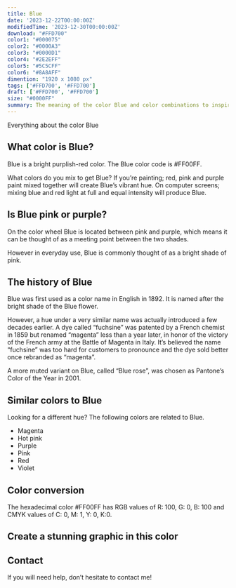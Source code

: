 ```yaml
---
title: Blue
date: '2023-12-22T00:00:00Z'
modifiedTime: '2023-12-30T00:00:00Z'
download: "#FFD700"
color1: "#000075"
color2: "#0000A3"
color3: "#0000D1"
color4: "#2E2EFF"
color5: "#5C5CFF"
color6: "#8A8AFF"
dimention: "1920 x 1080 px"
tags: ['#FFD700', '#FFD700']
draft: ['#FFD700', '#FFD700']
size: "#0000FF"
summary: The meaning of the color Blue and color combinations to inspire your next design.
---
```


Everything about the color Blue

## What color is Blue?

Blue is a bright purplish-red color. The Blue color code is #FF00FF.

What colors do you mix to get Blue? If you’re painting; red, pink and purple paint mixed together will create Blue’s vibrant hue. On computer screens; mixing blue and red light at full and equal intensity will produce Blue.

## Is Blue pink or purple?

On the color wheel Blue is located between pink and purple, which means it can be thought of as a meeting point between the two shades.

However in everyday use, Blue is commonly thought of as a bright shade of pink.

## The history of Blue

Blue was first used as a color name in English in 1892. It is named after the bright shade of the Blue flower.

However, a hue under a very similar name was actually introduced a few decades earlier. A dye called “fuchsine” was patented by a French chemist in 1859 but renamed “magenta” less than a year later, in honor of the victory of the French army at the Battle of Magenta in Italy. It’s believed the name “fuchsine” was too hard for customers to pronounce and the dye sold better once rebranded as “magenta”.

A more muted variant on Blue, called “Blue rose”, was chosen as Pantone’s Color of the Year in 2001.

## Similar colors to Blue

Looking for a different hue? The following colors are related to Blue.

- Magenta
- Hot pink
- Purple
- Pink
- Red
- Violet

## Color conversion

The hexadecimal color #FF00FF has RGB values of R: 100, G: 0, B: 100 and CMYK values of C: 0, M: 1, Y: 0, K:0.

<Table
  headers={['TYPES', 'VALUE', 'CSS']}
  rows={[
    ['HEX', 'ff00ff', 'ff00ff'],
    ['RGB DECIMAL', '255, 0, 255', 'rgb(255,0,255)'],
    ['CMYK', '0, 100, 0, 0', '-'],
    ['HSL', '300°, 100, 50', 'hsl(300°, 100%, 50%)']
  ]}
/>

## Create a stunning graphic in this color

## Contact

If you will need help, don’t hesitate to contact me!
